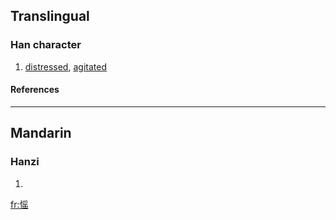 ==Translingual==
===Han character===
{{Han char|rn=61|rad=心|as=10|sn=13|four=9707<sub>2</sub>|canj=心月人山 (PBOU)}}
# [[distressed]], [[agitated]]
====References====
{{Han ref|kx=0396.160|dkj=10990|dj=0735.020|hdz=42338.090|uh=612E|ud=24878|bh=DD6C|bd=56684}}

----
==Mandarin==
===Hanzi===
{{cmn-hanzi|pin=[[yáo]] ([[yao2]])|wg=yao<sup>2</sup>}}
# {{defn|Mandarin}}

[[fr:愮]]